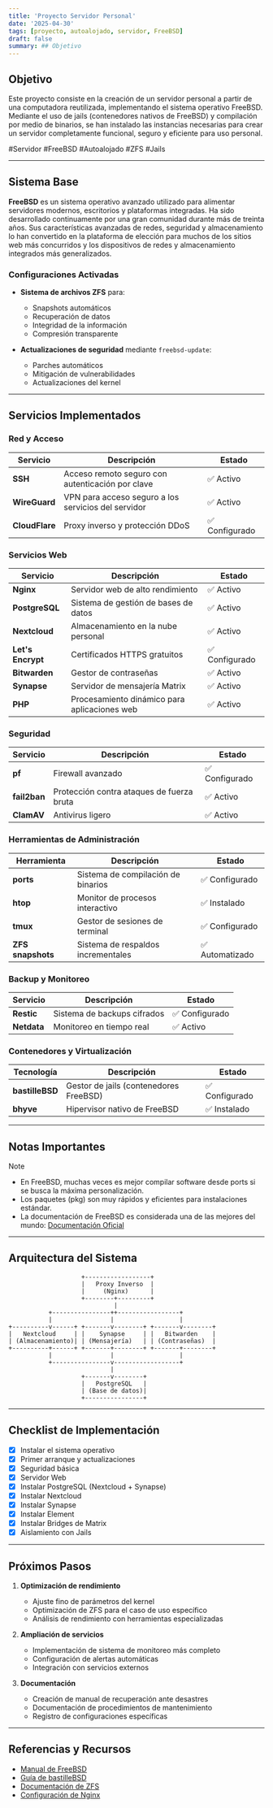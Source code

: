 ```yaml
---
title: 'Proyecto Servidor Personal'
date: '2025-04-30'
tags: [proyecto, autoalojado, servidor, FreeBSD]
draft: false
summary: ## Objetivo
---
```


## Objetivo

Este proyecto consiste en la creación de un servidor personal a partir de una computadora reutilizada, implementando el sistema operativo FreeBSD. Mediante el uso de jails (contenedores nativos de FreeBSD) y compilación por medio de binarios, se han instalado las instancias necesarias para crear un servidor completamente funcional, seguro y eficiente para uso personal.

#Servidor #FreeBSD #Autoalojado #ZFS #Jails

---

## Sistema Base

**FreeBSD** es un sistema operativo avanzado utilizado para alimentar servidores modernos, escritorios y plataformas integradas. Ha sido desarrollado continuamente por una gran comunidad durante más de treinta años. Sus características avanzadas de redes, seguridad y almacenamiento lo han convertido en la plataforma de elección para muchos de los sitios web más concurridos y los dispositivos de redes y almacenamiento integrados más generalizados.

### Configuraciones Activadas

- **Sistema de archivos ZFS** para:
  - Snapshots automáticos
  - Recuperación de datos
  - Integridad de la información
  - Compresión transparente

- **Actualizaciones de seguridad** mediante `freebsd-update`:
  - Parches automáticos
  - Mitigación de vulnerabilidades
  - Actualizaciones del kernel

---

## Servicios Implementados

### Red y Acceso

| Servicio | Descripción | Estado |
|----------|-------------|--------|
| **SSH** | Acceso remoto seguro con autenticación por clave | ✅ Activo |
| **WireGuard** | VPN para acceso seguro a los servicios del servidor | ✅ Activo |
| **CloudFlare** | Proxy inverso y protección DDoS | ✅ Configurado |

### Servicios Web

| Servicio | Descripción | Estado |
|----------|-------------|--------|
| **Nginx** | Servidor web de alto rendimiento | ✅ Activo |
| **PostgreSQL** | Sistema de gestión de bases de datos | ✅ Activo |
| **Nextcloud** | Almacenamiento en la nube personal | ✅ Activo |
| **Let's Encrypt** | Certificados HTTPS gratuitos | ✅ Configurado |
| **Bitwarden** | Gestor de contraseñas | ✅ Activo |
| **Synapse** | Servidor de mensajería Matrix | ✅ Activo |
| **PHP** | Procesamiento dinámico para aplicaciones web | ✅ Activo |

### Seguridad

| Servicio | Descripción | Estado |
|----------|-------------|--------|
| **pf** | Firewall avanzado | ✅ Configurado |
| **fail2ban** | Protección contra ataques de fuerza bruta | ✅ Activo |
| **ClamAV** | Antivirus ligero | ✅ Activo |

### Herramientas de Administración

| Herramienta | Descripción | Estado |
|-------------|-------------|--------|
| **ports** | Sistema de compilación de binarios | ✅ Configurado |
| **htop** | Monitor de procesos interactivo | ✅ Instalado |
| **tmux** | Gestor de sesiones de terminal | ✅ Configurado |
| **ZFS snapshots** | Sistema de respaldos incrementales | ✅ Automatizado |

### Backup y Monitoreo

| Servicio | Descripción | Estado |
|----------|-------------|--------|
| **Restic** | Sistema de backups cifrados | ✅ Configurado |
| **Netdata** | Monitoreo en tiempo real | ✅ Activo |

### Contenedores y Virtualización

| Tecnología | Descripción | Estado |
|------------|-------------|--------|
| **bastilleBSD** | Gestor de jails (contenedores FreeBSD) | ✅ Configurado |
| **bhyve** | Hipervisor nativo de FreeBSD | ✅ Instalado |

---

## Notas Importantes

> [!NOTE]
> - En FreeBSD, muchas veces es mejor compilar software desde ports si se busca la máxima personalización.
> - Los paquetes (pkg) son muy rápidos y eficientes para instalaciones estándar.
> - La documentación de FreeBSD es considerada una de las mejores del mundo: [Documentación Oficial](https://docs.freebsd.org/)

---

## Arquitectura del Sistema

```
                    +------------------+
                    |   Proxy Inverso  |
                    |     (Nginx)      |
                    +--------+---------+
                             |
           +----------------++-----------------+
           |                |                  |
+----------v------+ +-------v--------+ +-------v--------+
|   Nextcloud     | |    Synapse     | |   Bitwarden    |
| (Almacenamiento)| | (Mensajería)   | | (Contraseñas)  |
+----------+------+ +-------+--------+ +-------+--------+
           |                |                  |
           +----------------v------------------+
                            |
                    +-------v--------+
                    |   PostgreSQL   |
                    | (Base de datos)|
                    +----------------+
```

---

## Checklist de Implementación

- [x] Instalar el sistema operativo 
- [x] Primer arranque y actualizaciones 
- [x] Seguridad básica 
- [x] Servidor Web
- [x] Instalar PostgreSQL (Nextcloud + Synapse)
- [x] Instalar Nextcloud 
- [x] Instalar Synapse 
- [x] Instalar Element 
- [x] Instalar Bridges de Matrix 
- [x] Aislamiento con Jails 

---

## Próximos Pasos

1. **Optimización de rendimiento**
   - Ajuste fino de parámetros del kernel
   - Optimización de ZFS para el caso de uso específico
   - Análisis de rendimiento con herramientas especializadas

2. **Ampliación de servicios**
   - Implementación de sistema de monitoreo más completo
   - Configuración de alertas automáticas
   - Integración con servicios externos

3. **Documentación**
   - Creación de manual de recuperación ante desastres
   - Documentación de procedimientos de mantenimiento
   - Registro de configuraciones específicas

---

## Referencias y Recursos

- [Manual de FreeBSD](https://docs.freebsd.org/en/books/handbook/)
- [Guía de bastilleBSD](https://bastillebsd.org/getting-started/)
- [Documentación de ZFS](https://docs.freebsd.org/en/books/handbook/zfs/)
- [Configuración de Nginx](https://docs.nginx.com/nginx/admin-guide/)